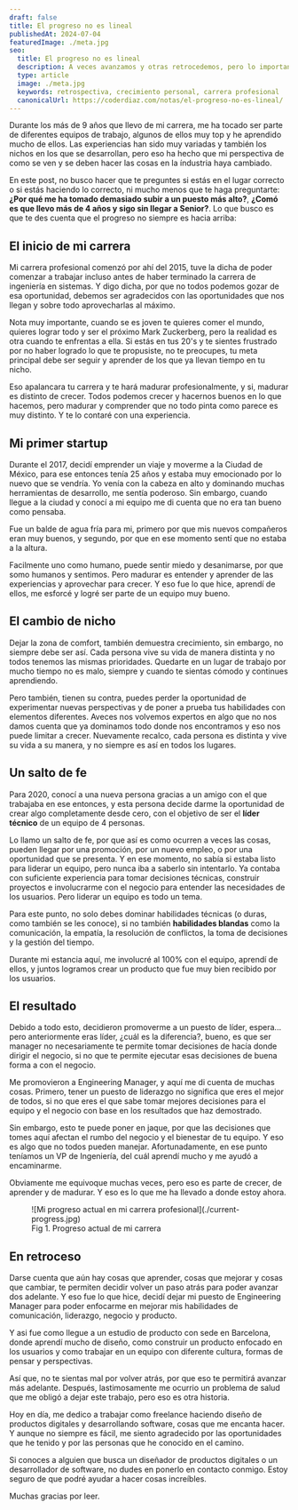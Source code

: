 ```yaml
---
draft: false
title: El progreso no es lineal
publishedAt: 2024-07-04
featuredImage: ./meta.jpg
seo:
  title: El progreso no es lineal
  description: A veces avanzamos y otras retrocedemos, pero lo importante es seguir adelante. Aquí te cuento mi progreso en mi carrera profesional.
  type: article
  image: ./meta.jpg
  keywords: retrospectiva, crecimiento personal, carrera profesional
  canonicalUrl: https://coderdiaz.com/notas/el-progreso-no-es-lineal/
---
```


Durante los más de 9 años que llevo de mi carrera, me ha tocado ser parte de diferentes equipos de trabajo, algunos de ellos muy top y he aprendido mucho de ellos. Las experiencias han sido muy variadas y también los nichos en los que se desarrollan, pero eso ha hecho que mi perspectiva de como se ven y se deben hacer las cosas en la índustria haya cambiado.

En este post, no busco hacer que te preguntes si estás en el lugar correcto o si estás haciendo lo correcto, ni mucho menos que te haga preguntarte: **¿Por qué me ha tomado demasiado subir a un puesto más alto?**, **¿Comó es que llevo más de 4 años y sigo sin llegar a Senior?**. Lo que busco es que te des cuenta que el progreso no siempre es hacia arriba:

<Quote
  content="A veces avanzamos y otras retrocedemos, pero lo importante es seguir adelante."
  author="Javier Diaz @coderdiaz"
  jobTitle="Así es, el progreso no es lineal."
/>

## El inicio de mi carrera

Mi carrera profesional comenzó por ahí del 2015, tuve la dicha de poder comenzar a trabajar incluso antes de haber terminado la carrera de ingeniería en sistemas. Y digo dicha, por que no todos podemos gozar de esa oportunidad, debemos ser agradecidos con las oportunidades que nos llegan y sobre todo aprovecharlas al máximo.

Nota muy importante, cuando se es joven te quieres comer el mundo, quieres lograr todo y ser el próximo Mark Zuckerberg, pero la realidad es otra cuando te enfrentas a ella. Si estás en tus 20's y te sientes frustrado por no haber logrado lo que te propusiste, no te preocupes, tu meta principal debe ser seguir y aprender de los que ya llevan tiempo en tu nicho.

Eso apalancara tu carrera y te hará madurar profesionalmente, y si, madurar es distinto de crecer. Todos podemos crecer y hacernos buenos en lo que hacemos, pero madurar y comprender que no todo pinta como parece es muy distinto. Y te lo contaré con una experiencia.

## Mi primer startup

Durante el 2017, decidí emprender un viaje y moverme a la Ciudad de México, para ese entonces tenía 25 años y estaba muy emocionado por lo nuevo que se vendría. Yo venía con la cabeza en alto y dominando muchas herramientas de desarrollo, me sentía poderoso. Sin embargo, cuando llegue a la ciudad y conocí a mi equipo me di cuenta que no era tan bueno como pensaba.

Fue un balde de agua fría para mi, primero por que mis nuevos compañeros eran muy buenos, y segundo, por que en ese momento sentí que no estaba a la altura.

Facilmente uno como humano, puede sentir miedo y desanimarse, por que somo humanos y sentimos. Pero madurar es entender y aprender de las experiencias y aprovechar para crecer. Y eso fue lo que hice, aprendí de ellos, me esforcé y logré ser parte de un equipo muy bueno.

## El cambio de nicho

Dejar la zona de comfort, también demuestra crecimiento, sin embargo, no siempre debe ser así. Cada persona vive su vida de manera distinta y no todos tenemos las mismas prioridades. Quedarte en un lugar de trabajo por mucho tiempo no es malo, siempre y cuando te sientas cómodo y continues aprendiendo.

Pero también, tienen su contra, puedes perder la oportunidad de experimentar nuevas perspectivas y de poner a prueba tus habilidades con elementos diferentes. Aveces nos volvemos expertos en algo que no nos damos cuenta que ya dominamos todo donde nos encontramos y eso nos puede limitar a crecer. Nuevamente recalco, cada persona es distinta y vive su vida a su manera, y no siempre es así en todos los lugares.

## Un salto de fe

Para 2020, conocí a una nueva persona gracias a un amigo con el que trabajaba en ese entonces, y esta persona decide darme la oportunidad de crear algo completamente desde cero, con el objetivo de ser el **líder técnico** de un equipo de 4 personas.

Lo llamo un salto de fe, por que así es como ocurren a veces las cosas, pueden llegar por una promoción, por un nuevo empleo, o por una oportunidad que se presenta. Y en ese momento, no sabía si estaba listo para liderar un equipo, pero nunca iba a saberlo sin intentarlo. Ya contaba con suficiente experiencia para tomar decisiones técnicas, construir proyectos e involucrarme con el negocio para entender las necesidades de los usuarios. Pero liderar un equipo es todo un tema.

Para este punto, no solo debes dominar habilidades técnicas (o duras, como también se les conoce), si no también **habilidades blandas** como la comunicación, la empatía, la resolución de conflictos, la toma de decisiones y la gestión del tiempo.

Durante mi estancia aquí, me involucré al 100% con el equipo, aprendí de ellos, y juntos logramos crear un producto que fue muy bien recibido por los usuarios.

## El resultado

Debido a todo esto, decidieron promoverme a un puesto de líder, espera... pero anteriormente eras líder, ¿cuál es la diferencia?, bueno, es que ser manager no necesariamente te permite tomar decisiones de hacía donde dirigir el negocio, si no que te permite ejecutar esas decisiones de buena forma a con el negocio.

Me promovieron a Engineering Manager, y aquí me di cuenta de muchas cosas. Primero, tener un puesto de liderazgo no significa que eres el mejor de todos, si no que eres el que sabe tomar mejores decisiones para el equipo y el negocio con base en los resultados que haz demostrado.

Sin embargo, esto te puede poner en jaque, por que las decisiones que tomes aquí afectan el rumbo del negocio y el bienestar de tu equipo. Y eso es algo que no todos pueden manejar. Afortunadamente, en ese punto teníamos un VP de Ingeniería, del cuál aprendí mucho y me ayudó a encaminarme.

Obviamente me equivoque muchas veces, pero eso es parte de crecer, de aprender y de madurar. Y eso es lo que me ha llevado a donde estoy ahora.

<figure class="flex flex-col gap-4 not-prose md:-mx-20 my-6 md:my-12">
  <div class="relative">
    ![Mi progreso actual en mi carrera profesional](./current-progress.jpg)
  </div>
  <figcaption class="block font-medim text-sm text-tones-500 text-center w-full">Fig 1. Progreso actual de mi carrera</figcaption>
</figure>

## En retroceso

Darse cuenta que aún hay cosas que aprender, cosas que mejorar y cosas que cambiar, te permiten decidir volver un paso atrás para poder avanzar dos adelante. Y eso fue lo que hice, decidí dejar mi puesto de Engineering Manager para poder enfocarme en mejorar mis habilidades de comunicación, liderazgo, negocio y producto.

Y asi fue como llegue a un estudio de producto con sede en Barcelona, donde aprendí mucho de diseño, como construir un producto enfocado en los usuarios y como trabajar en un equipo con diferente cultura, formas de pensar y perspectivas.

Así que, no te sientas mal por volver atrás, por que eso te permitirá avanzar más adelante. Después, lastimosamente me ocurrio un problema de salud que me obligó a dejar este trabajo, pero eso es otra historia.

<Separator />

Hoy en día, me dedico a trabajar como freelance haciendo diseño de productos digitales y desarrollando software, cosas que me encanta hacer. Y aunque no siempre es fácil, me siento agradecido por las oportunidades que he tenido y por las personas que he conocido en el camino.

Si conoces a alguien que busca un diseñador de productos digitales o un desarrollador de software, no dudes en ponerlo en contacto conmigo. Estoy seguro de que podré ayudar a hacer cosas increíbles.

Muchas gracias por leer.